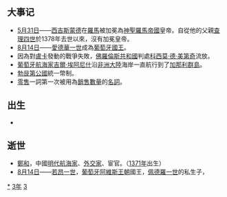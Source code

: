 {{yearTOC|1433|明'''[[宣德|宣德]]八年'''；越南'''[[順天_(黎利)|順天]]六年'''；日本'''[[永享|永享]]五年'''}}
== 大事记 ==
*[[5月31日|5月31日]]——[[西吉斯蒙德_(神聖羅馬帝國)|西吉斯蒙德]]在[[羅馬|羅馬]]被加冕為[[神聖羅馬帝國|神聖羅馬帝國]]皇帝。自從他的父親[[查理四世_(神聖羅馬帝國)|查理四世]]於1378年去世以來，沒有加冕皇帝。
*[[8月14日|8月14日]]——[[杜阿爾特一世_(葡萄牙)|愛德華一世]]成為[[葡萄牙國王|葡萄牙國王]]。
*因為對[[盧卡|盧卡]]發動的戰爭失敗，[[佛羅倫斯共和國|佛羅倫斯共和國]]判處[[科西莫·德·美第奇|科西莫·德·美第奇]]流放。
*[[葡萄牙|葡萄牙]][[航海家|航海家]][[吉爾·埃阿尼什|吉爾·埃阿尼什]]沿[[非洲大陸|非洲大陸]]海岸一直航行到了[[加那利群島|加那利群島]]。
*[[勃艮第公國|勃艮第公國]]統一幣制。
*[[零售|零售]]一詞第一次被用為[[銷售數量|銷售數量]]的[[名詞|名詞]]。

== 出生 ==
*

== 逝世 ==
{{Wikisource year mention}}
*[[鄭和|鄭和]]，中國[[明代|明代]][[航海家|航海家]]、[[外交家|外交家]]、宦官。（[[1371年|1371年]]出生）
*[[8月14日|8月14日]]——[[約翰一世|若昂一世]]，[[葡萄牙|葡萄牙]][[阿維斯王朝|阿維斯王朝]]國王，[[佩德羅一世|佩德羅一世]]的私生子，

[[Category:1433年|*]]
[[Category:1430年代|3年]]
[[Category:15世纪各年|3]]
